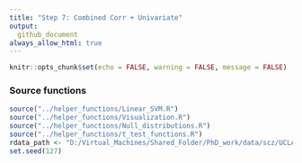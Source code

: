 ```yaml
---
title: "Step 7: Combined Corr + Univariate"
output: 
  github_document
always_allow_html: true
---
```


```r
knitr::opts_chunk$set(echo = FALSE, warning = FALSE, message = FALSE)
```

### Source functions
```r
source("../helper_functions/Linear_SVM.R")
source("../helper_functions/Visualization.R")
source("../helper_functions/Null_distributions.R")
source("../helper_functions/t_test_functions.R")
rdata_path <- "D:/Virtual_Machines/Shared_Folder/PhD_work/data/scz/UCLA/Rdata/"
set.seed(127)
```
